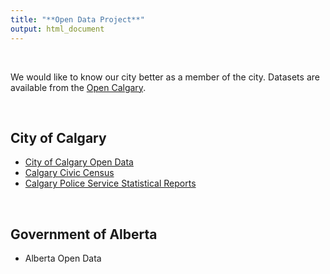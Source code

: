 ```yaml
---
title: "**Open Data Project**"
output: html_document
---
```


<br>

We would like to know our city better as a member of the city.   Datasets are available from the [Open Calgary](https://data.calgary.ca/){target="_blank"}.  

<br>



## City of Calgary 

* [City of Calgary Open Data](https://data.calgary.ca/){target="_blank"}
* [Calgary Civic Census](http://www.calgary.ca/CA/city-clerks/Pages/Election-and-information-services/Civic-Census/CensusResults.aspx){target="_blank"}
* [Calgary Police Service Statistical Reports](http://www.calgary.ca/cps/Pages/Statistics/Calgary-Police-statistical-reports.aspx){target="_blank"}

<br>

## Government of Alberta 

* Alberta Open Data


